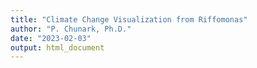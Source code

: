 ```yaml
---
title: "Climate Change Visualization from Riffomonas"
author: "P. Chunark, Ph.D."
date: "2023-02-03"
output: html_document
---
```


